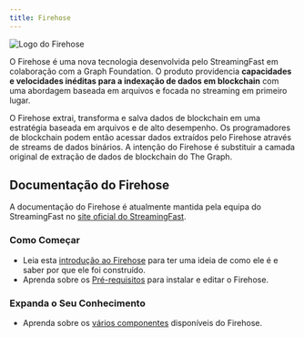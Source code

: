 ```yaml
---
title: Firehose
---
```


![Logo do Firehose](/img/firehose-logo.png)

O Firehose é uma nova tecnologia desenvolvida pelo StreamingFast em colaboração com a Graph Foundation. O produto providencia **capacidades e velocidades inéditas para a indexação de dados em blockchain** com uma abordagem baseada em arquivos e focada no streaming em primeiro lugar.

O Firehose extrai, transforma e salva dados de blockchain em uma estratégia baseada em arquivos e de alto desempenho. Os programadores de blockchain podem então acessar dados extraídos pelo Firehose através de streams de dados binários. A intenção do Firehose é substituir a camada original de extração de dados de blockchain do The Graph.

## Documentação do Firehose

A documentação do Firehose é atualmente mantida pela equipa do StreamingFast no [site oficial do StreamingFast](https://firehose.streamingfast.io/).

### Como Começar

- Leia esta [introdução ao Firehose](https://firehose.streamingfast.io/introduction/firehose-overview) para ter uma ideia de como ele é e saber por que ele foi construído.
- Aprenda sobre os [Pré-requisitos](https://firehose.streamingfast.io/introduction/prerequisites) para instalar e editar o Firehose.

### Expanda o Seu Conhecimento

- Aprenda sobre os [vários componentes](https://firehose.streamingfast.io/architecture/components) disponíveis do Firehose.
